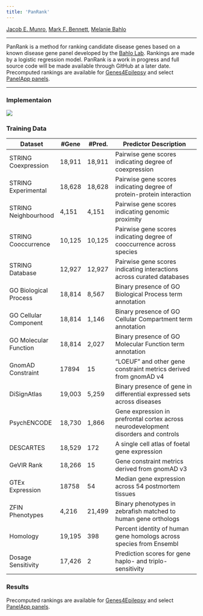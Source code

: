 ```yaml
---
title: 'PanRank'
---
```


[Jacob E. Munro](https://orcid.org/0000-0002-2751-0989), [Mark F. Bennett](https://orcid.org/0000-0002-3561-6804), [Melanie Bahlo](https://orcid.org/0000-0001-5132-0774)

---

PanRank is a method for ranking candidate disease genes based on a known disease gene panel developed by the [Bahlo Lab](https://www.wehi.edu.au/laboratory/bahlo-lab/). Rankings are made by a logistic regression model. PanRank is a work in progress and full source code will be made available through GitHub at a later date. Precomputed rankings are available for [Genes4Epilepsy](genes4epilepsy.html) and select [PanelApp panels](panelapp.html).

---

### Implementaion
<img src="img/diagram.png">

### Training Data

| Dataset |	#Gene |	#Pred. | Predictor Description |
| ------- |	----- |	------ | --------------------- |
| STRING Coexpression	| 18,911 | 18,911 |	Pairwise gene scores indicating degree of coexpression |
| STRING Experimental	| 18,628 |	18,628 |	Pairwise gene scores indicating degree of protein-protein interaction |
| STRING Neighbourhood |	4,151 |	4,151	| Pairwise gene scores indicating genomic proximity  |
| STRING Cooccurrence  |	10,125  |	10,125  |	Pairwise gene scores indicating degree of cooccurrence across species  |
| STRING Database |	12,927  |	12,927  |	Pairwise gene scores indicating interactions across curated databases  |
| GO Biological Process  |	18,814  |	8,567 |	Binary presence of GO Biological Process term annotation  |
| GO Cellular Component  |	18,814  |	1,146 |	Binary presence of GO Cellular Compartment term annotation  |
| GO Molecular Function  |	18,814  |	2,027 |	Binary presence of GO Molecular Function term annotation  |
| GnomAD Constraint	 | 17894  | 15  |	“LOEUF” and other gene constraint metrics derived from gnomAD v4  |
| DiSignAtlas  | 19,003 |	5,259 |	Binary presence of gene in differential expressed sets across diseases |
| PsychENCODE |	18,730 |	1,866	| Gene expression in prefrontal cortex across neurodevelopment disorders and controls  |
| DESCARTES  |	18,529 |	172 |	A single cell atlas of foetal gene expression  |
| GeVIR Rank |	18,266 |	15 |	Gene constraint metrics derived from gnomAD v3 |
| GTEx Expression |	18758 |	54 |	Median gene expression across 54 postmortem tissues |
| ZFIN Phenotypes |	4,216 |	21,499 |	Binary phenotypes in zebrafish matched to human gene orthologs |
| Homology |	19,195 |	398 |	Percent identity of human gene homologs across species from Ensembl  |
| Dosage Sensitivity |	17,426 |	2 |	Prediction scores for gene haplo- and triplo-sensitivity |

### Results
Precomputed rankings are available for [Genes4Epilepsy](genes4epilepsy.html) and select [PanelApp panels](panelapp.html).
